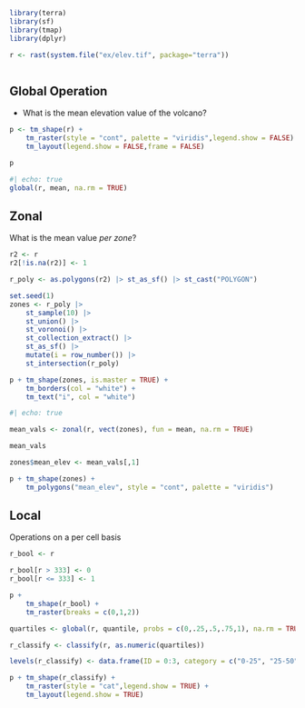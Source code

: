 


```r

library(terra)
library(sf)
library(tmap)
library(dplyr)

r <- rast(system.file("ex/elev.tif", package="terra"))



```



## Global Operation

- What is the mean elevation value of the volcano?


```r
p <- tm_shape(r) + 
    tm_raster(style = "cont", palette = "viridis",legend.show = FALSE) +
    tm_layout(legend.show = FALSE,frame = FALSE)

p
```

```r
#| echo: true
global(r, mean, na.rm = TRUE)
```


## Zonal


What is the mean value *per zone*?
```r


r2 <- r
r2[!is.na(r2)] <- 1

r_poly <- as.polygons(r2) |> st_as_sf() |> st_cast("POLYGON")

set.seed(1)
zones <- r_poly |> 
    st_sample(10) |> 
    st_union() |> 
    st_voronoi() |> 
    st_collection_extract() |> 
    st_as_sf() |> 
    mutate(i = row_number()) |> 
    st_intersection(r_poly)

p + tm_shape(zones, is.master = TRUE) +
    tm_borders(col = "white") +
    tm_text("i", col = "white")

```


```r
#| echo: true

mean_vals <- zonal(r, vect(zones), fun = mean, na.rm = TRUE)

mean_vals

zones$mean_elev <- mean_vals[,1]

```


```r
p + tm_shape(zones) +
    tm_polygons("mean_elev", style = "cont", palette = "viridis")

```

## Local

Operations on a per cell basis


```r
r_bool <- r

r_bool[r > 333] <- 0
r_bool[r <= 333] <- 1

``` 


```r
p + 
    tm_shape(r_bool) +
    tm_raster(breaks = c(0,1,2))

```

```r
quartiles <- global(r, quantile, probs = c(0,.25,.5,.75,1), na.rm = TRUE)

r_classify <- classify(r, as.numeric(quartiles))

levels(r_classify) <- data.frame(ID = 0:3, category = c("0-25", "25-50", "50-75", "75-100"))

p + tm_shape(r_classify) +
    tm_raster(style = "cat",legend.show = TRUE) +
    tm_layout(legend.show = TRUE)
```
